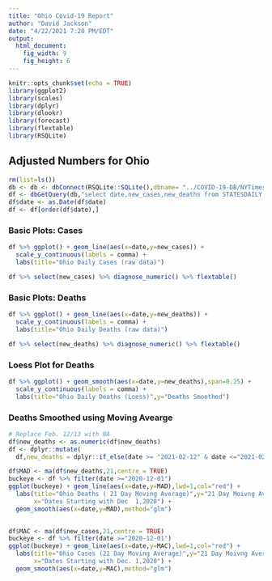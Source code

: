 ```yaml
---
title: "Ohio Covid-19 Report"
author: "David Jackson"
date: "4/22/2021 7:20 PM/EDT"
output: 
  html_document: 
    fig_width: 9
    fig_height: 6
---
```


```r
knitr::opts_chunk$set(echo = TRUE)
library(ggplot2)
library(scales)
library(dplyr)
library(dlookr)
library(forecast)
library(flextable)
library(RSQLite)
```

## Adjusted Numbers for Ohio

```r
rm(list=ls())
db <- db <- dbConnect(RSQLite::SQLite(),dbname= "../COVID-19-DB/NYTimes.sqlite3")
df <- dbGetQuery(db,"select date,new_cases,new_deaths from STATESDAILY where state = 'Ohio'")
df$date <- as.Date(df$date)
df <- df[order(df$date),]
```

### Basic Plots: Cases 

```r
df %>% ggplot() + geom_line(aes(x=date,y=new_cases)) +
  scale_y_continuous(labels = comma) +
  labs(title="Ohio Daily Cases (raw data)")

df %>% select(new_cases) %>% diagnose_numeric() %>% flextable()
```

### Basic Plots: Deaths

```r
df %>% ggplot() + geom_line(aes(x=date,y=new_deaths)) +
  scale_y_continuous(labels = comma) +
  labs(title="Ohio Daily Deaths (raw data)")

df %>% select(new_deaths) %>% diagnose_numeric() %>% flextable()
```

### Loess Plot for Deaths

```r
df %>% ggplot() + geom_smooth(aes(x=date,y=new_deaths),span=0.25) +
  scale_y_continuous(labels = comma) +
  labs(title="Ohio Daily Deaths (Loess)",y="Deaths Smoothed")
```

### Deaths Smoothed using Moving Avearge
```r
# Replace Feb. 12/13 with NA
df$new_deaths <- as.numeric(df$new_deaths)
df <- dplyr::mutate(
  df,new_deaths = dplyr::if_else(date >= "2021-02-12" & date <="2021-02-13",70, new_deaths))

```
```r
df$MAD <- ma(df$new_deaths,21,centre = TRUE)
buckeye <- df %>% filter(date >="2020-12-01") 
ggplot(buckeye) + geom_line(aes(x=date,y=MAD),lwd=1,col="red") +
  labs(title="Ohio Deaths ( 21 Day Moving Average)",y="21 Day Moivng Average",
       x="Dates Starting with Dec  1,2020") +
  geom_smooth(aes(x=date,y=MAD),method="glm")
  
```
```r
df$MAC <- ma(df$new_cases,21,centre = TRUE)
buckeye <- df %>% filter(date >="2020-12-01") 
ggplot(buckeye) + geom_line(aes(x=date,y=MAC),lwd=1,col="red") +
  labs(title="Ohio Cases (21 Day Moving Average)",y="21 Day Moivng Average",
       x="Dates Starting with Dec. 1,2020") +
  geom_smooth(aes(x=date,y=MAC),method="glm")

```
